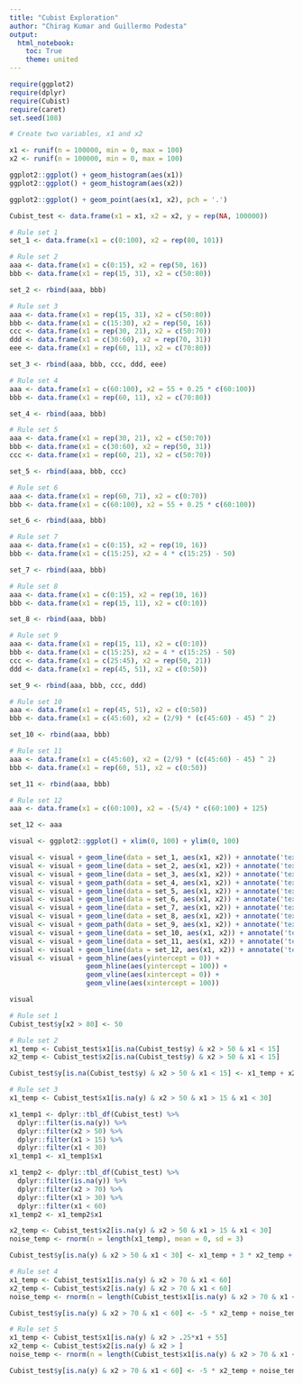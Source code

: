 ```yaml
---
title: "Cubist Exploration"
author: "Chirag Kumar and Guillermo Podesta"
output:
  html_notebook:
    toc: True
    theme: united
---
```



```r
require(ggplot2)
require(dplyr)
require(Cubist)
require(caret)
set.seed(108)
```


```r
# Create two variables, x1 and x2

x1 <- runif(n = 100000, min = 0, max = 100)
x2 <- runif(n = 100000, min = 0, max = 100)

ggplot2::ggplot() + geom_histogram(aes(x1))
ggplot2::ggplot() + geom_histogram(aes(x2))

ggplot2::ggplot() + geom_point(aes(x1, x2), pch = '.')

Cubist_test <- data.frame(x1 = x1, x2 = x2, y = rep(NA, 100000))

```


```r
# Rule set 1
set_1 <- data.frame(x1 = c(0:100), x2 = rep(80, 101))

# Rule set 2
aaa <- data.frame(x1 = c(0:15), x2 = rep(50, 16))
bbb <- data.frame(x1 = rep(15, 31), x2 = c(50:80))

set_2 <- rbind(aaa, bbb)

# Rule set 3
aaa <- data.frame(x1 = rep(15, 31), x2 = c(50:80))
bbb <- data.frame(x1 = c(15:30), x2 = rep(50, 16))
ccc <- data.frame(x1 = rep(30, 21), x2 = c(50:70))
ddd <- data.frame(x1 = c(30:60), x2 = rep(70, 31))
eee <- data.frame(x1 = rep(60, 11), x2 = c(70:80))

set_3 <- rbind(aaa, bbb, ccc, ddd, eee)

# Rule set 4
aaa <- data.frame(x1 = c(60:100), x2 = 55 + 0.25 * c(60:100))
bbb <- data.frame(x1 = rep(60, 11), x2 = c(70:80))

set_4 <- rbind(aaa, bbb)

# Rule set 5
aaa <- data.frame(x1 = rep(30, 21), x2 = c(50:70))
bbb <- data.frame(x1 = c(30:60), x2 = rep(50, 31))
ccc <- data.frame(x1 = rep(60, 21), x2 = c(50:70))

set_5 <- rbind(aaa, bbb, ccc)

# Rule set 6
aaa <- data.frame(x1 = rep(60, 71), x2 = c(0:70))
bbb <- data.frame(x1 = c(60:100), x2 = 55 + 0.25 * c(60:100))

set_6 <- rbind(aaa, bbb)

# Rule set 7
aaa <- data.frame(x1 = c(0:15), x2 = rep(10, 16))
bbb <- data.frame(x1 = c(15:25), x2 = 4 * c(15:25) - 50)

set_7 <- rbind(aaa, bbb)

# Rule set 8
aaa <- data.frame(x1 = c(0:15), x2 = rep(10, 16))
bbb <- data.frame(x1 = rep(15, 11), x2 = c(0:10))

set_8 <- rbind(aaa, bbb)

# Rule set 9
aaa <- data.frame(x1 = rep(15, 11), x2 = c(0:10))
bbb <- data.frame(x1 = c(15:25), x2 = 4 * c(15:25) - 50)
ccc <- data.frame(x1 = c(25:45), x2 = rep(50, 21))
ddd <- data.frame(x1 = rep(45, 51), x2 = c(0:50))

set_9 <- rbind(aaa, bbb, ccc, ddd)

# Rule set 10
aaa <- data.frame(x1 = rep(45, 51), x2 = c(0:50))
bbb <- data.frame(x1 = c(45:60), x2 = (2/9) * (c(45:60) - 45) ^ 2)

set_10 <- rbind(aaa, bbb)

# Rule set 11
aaa <- data.frame(x1 = c(45:60), x2 = (2/9) * (c(45:60) - 45) ^ 2)
bbb <- data.frame(x1 = rep(60, 51), x2 = c(0:50))

set_11 <- rbind(aaa, bbb)

# Rule set 12
aaa <- data.frame(x1 = c(60:100), x2 = -(5/4) * c(60:100) + 125)

set_12 <- aaa
```


```r

visual <- ggplot2::ggplot() + xlim(0, 100) + ylim(0, 100)

visual <- visual + geom_line(data = set_1, aes(x1, x2)) + annotate('text', x = 50, y = 90, label = 'Set 1', size = 4)
visual <- visual + geom_line(data = set_2, aes(x1, x2)) + annotate('text', x = 7.5, y = 70, label = 'Set 2', size = 4)
visual <- visual + geom_line(data = set_3, aes(x1, x2)) + annotate('text', x = 35, y = 75, label = 'Set 3', size = 4)
visual <- visual + geom_path(data = set_4, aes(x1, x2)) + annotate('text', x = 72, y = 77, label = 'Set 4', size = 4)
visual <- visual + geom_line(data = set_5, aes(x1, x2)) + annotate('text', x = 45, y = 60, label = 'Set 5', size = 4)
visual <- visual + geom_line(data = set_6, aes(x1, x2)) + annotate('text', x = 80, y = 65, label = 'Set 6', size = 4)
visual <- visual + geom_line(data = set_7, aes(x1, x2)) + annotate('text', x = 12.5, y = 30, label = 'Set 7', size = 4)
visual <- visual + geom_line(data = set_8, aes(x1, x2)) + annotate('text', x = 7.5, y = 5, label = 'Set 8', size = 4)
visual <- visual + geom_path(data = set_9, aes(x1, x2)) + annotate('text', x = 30, y = 25, label = 'Set 9', size = 4)
visual <- visual + geom_line(data = set_10, aes(x1, x2)) + annotate('text', x = 52.5, y = 45, label = 'Set 10', size = 4)
visual <- visual + geom_line(data = set_11, aes(x1, x2)) + annotate('text', x = 54, y = 4, label = 'Set 11', size = 4)
visual <- visual + geom_line(data = set_12, aes(x1, x2)) + annotate('text', x = 75, y = 15, label = 'Set 12', size = 4)
visual <- visual + geom_hline(aes(yintercept = 0)) +
                   geom_hline(aes(yintercept = 100)) +
                   geom_vline(aes(xintercept = 0)) +
                   geom_vline(aes(xintercept = 100))

visual

```


```r
# Rule set 1
Cubist_test$y[x2 > 80] <- 50

# Rule set 2
x1_temp <- Cubist_test$x1[is.na(Cubist_test$y) & x2 > 50 & x1 < 15]
x2_temp <- Cubist_test$x2[is.na(Cubist_test$y) & x2 > 50 & x1 < 15]

Cubist_test$y[is.na(Cubist_test$y) & x2 > 50 & x1 < 15] <- x1_temp + x2_temp

# Rule set 3
x1_temp <- Cubist_test$x1[is.na(y) & x2 > 50 & x1 > 15 & x1 < 30]

x1_temp1 <- dplyr::tbl_df(Cubist_test) %>%
  dplyr::filter(is.na(y)) %>%
  dplyr::filter(x2 > 50) %>%
  dplyr::filter(x1 > 15) %>%
  dplyr::filter(x1 < 30)
x1_temp1 <- x1_temp1$x1

x1_temp2 <- dplyr::tbl_df(Cubist_test) %>%
  dplyr::filter(is.na(y)) %>%
  dplyr::filter(x2 > 70) %>%
  dplyr::filter(x1 > 30) %>%
  dplyr::filter(x1 < 60)
x1_temp2 <- x1_temp2$x1

x2_temp <- Cubist_test$x2[is.na(y) & x2 > 50 & x1 > 15 & x1 < 30]
noise_temp <- rnorm(n = length(x1_temp), mean = 0, sd = 3)

Cubist_test$y[is.na(y) & x2 > 50 & x1 < 30] <- x1_temp + 3 * x2_temp + noise_temp

# Rule set 4
x1_temp <- Cubist_test$x1[is.na(y) & x2 > 70 & x1 < 60]
x2_temp <- Cubist_test$x2[is.na(y) & x2 > 70 & x1 < 60]
noise_temp <- rnorm(n = length(Cubist_test$x1[is.na(y) & x2 > 70 & x1 < 50]), mean = 0, sd = 7)

Cubist_test$y[is.na(y) & x2 > 70 & x1 < 60] <- -5 * x2_temp + noise_temp

# Rule set 5
x1_temp <- Cubist_test$x1[is.na(y) & x2 > .25*x1 + 55]
x2_temp <- Cubist_test$x2[is.na(y) & x2 > ]
noise_temp <- rnorm(n = length(Cubist_test$x1[is.na(y) & x2 > 70 & x1 < 50]), mean = 0, sd = 7)

Cubist_test$y[is.na(y) & x2 > 70 & x1 < 60] <- -5 * x2_temp + noise_temp


```



